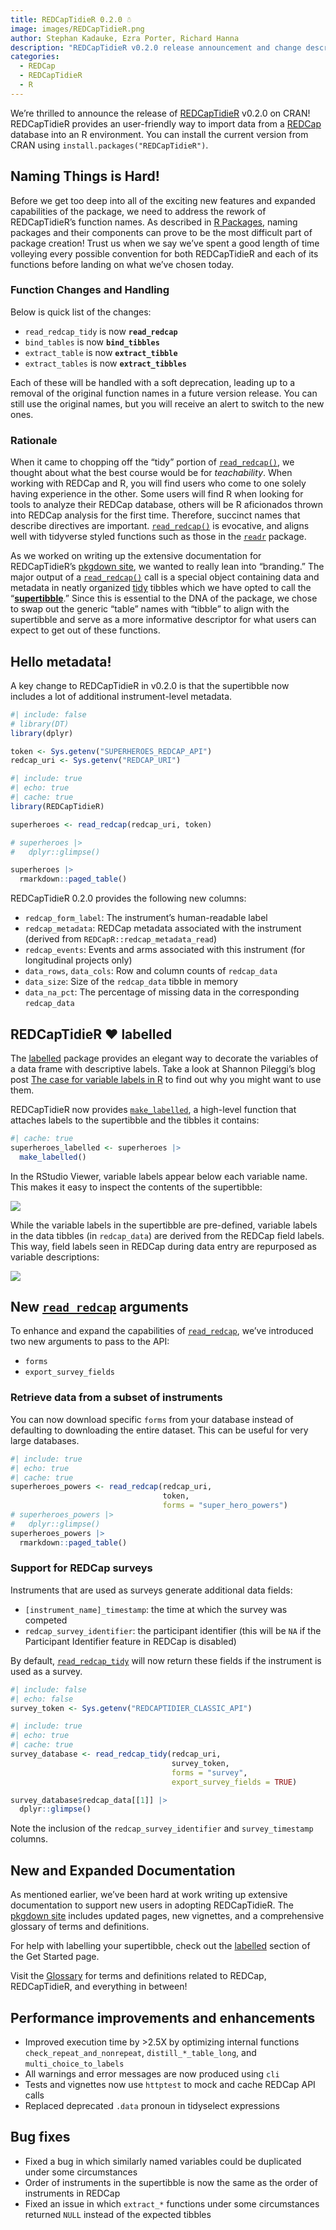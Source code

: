 ```yaml
---
title: REDCapTidieR 0.2.0 ☃️
image: images/REDCapTidieR.png
author: Stephan Kadauke, Ezra Porter, Richard Hanna
description: "REDCapTidieR v0.2.0 release announcement and change descriptions."
categories:
  - REDCap
  - REDCapTidieR
  - R
---
```


We're thrilled to announce the release of [REDCapTidieR](https://chop-cgtinformatics.github.io/REDCapTidieR/) v0.2.0 on CRAN! REDCapTidieR provides an user-friendly way to import data from a [REDCap](https://www.project-redcap.org/) database into an R environment. You can install the current version from CRAN using `install.packages("REDCapTidieR")`.

## Naming Things is Hard!

Before we get too deep into all of the exciting new features and expanded capabilities of the package, we need to address the rework of REDCapTidieR's function names. As described in [R Packages](https://r-pkgs.org/workflow101.html#naming), naming packages and their components can prove to be the most difficult part of package creation! Trust us when we say we've spent a good length of time volleying every possible convention for both REDCapTidieR and each of its functions before landing on what we've chosen today.

### Function Changes and Handling

Below is quick list of the changes:

- `read_redcap_tidy` is now **`read_redcap`**
- `bind_tables` is now **`bind_tibbles`**
- `extract_table` is now **`extract_tibble`**
- `extract_tables` is now **`extract_tibbles`**

Each of these will be handled with a soft deprecation, leading up to a removal of the original function names in a future version release. You can still use the original names, but you will receive an alert to switch to the new ones.

### Rationale

When it came to chopping off the "tidy" portion of [`read_redcap()`](https://chop-cgtinformatics.github.io/REDCapTidieR/reference/read_redcap.html), we thought about what the best course would be for _teachability_. When working with REDCap and R, you will find users who come to one solely having experience in the other. Some users will find R when looking for tools to analyze their REDCap database, others will be R aficionados thrown into REDCap analysis for the first time. Therefore, succinct names that describe directives are important. [`read_redcap()`](https://chop-cgtinformatics.github.io/REDCapTidieR/reference/read_redcap.html) is evocative, and aligns well with tidyverse styled functions such as those in the [`readr`](https://readr.tidyverse.org/) package.

As we worked on writing up the extensive documentation for REDCapTidieR's [pkgdown site](https://chop-cgtinformatics.github.io/REDCapTidieR/), we wanted to really lean into "branding." The major output of a [`read_redcap()`](https://chop-cgtinformatics.github.io/REDCapTidieR/reference/read_redcap.html) call is a special object containing data and metadata in neatly organized [tidy](https://vita.had.co.nz/papers/tidy-data.pdf) tibbles which we have opted to call the "[**supertibble**](https://chop-cgtinformatics.github.io/REDCapTidieR/articles/glossary.html#supertibble)." Since this is essential to the DNA of the package, we chose to swap out the generic "table" names with "tibble" to align with the supertibble and serve as a more informative descriptor for what users can expect to get out of these functions.

## Hello metadata!

A key change to REDCapTidieR in v0.2.0 is that the supertibble now includes a lot of additional instrument-level metadata.

```r
#| include: false
# library(DT)
library(dplyr)

token <- Sys.getenv("SUPERHEROES_REDCAP_API")
redcap_uri <- Sys.getenv("REDCAP_URI")
```

```r
#| include: true
#| echo: true
#| cache: true
library(REDCapTidieR)

superheroes <- read_redcap(redcap_uri, token)

# superheroes |>
#   dplyr::glimpse()

superheroes |>
  rmarkdown::paged_table()
```

REDCapTidieR 0.2.0 provides the following new columns:

-   `redcap_form_label`: The instrument's human-readable label
-   `redcap_metadata`: REDCap metadata associated with the instrument (derived from `REDCapR::redcap_metadata_read`)
-   `redcap_events`: Events and arms associated with this instrument (for longitudinal projects only)
-   `data_rows`, `data_cols`: Row and column counts of `redcap_data`
-   `data_size`: Size of the `redcap_data` tibble in memory
-   `data_na_pct`: The percentage of missing data in the corresponding `redcap_data`

## REDCapTidieR ❤️ labelled

The [labelled](https://larmarange.github.io/labelled/) package provides an elegant way to decorate the variables of a data frame with descriptive labels. Take a look at Shannon Pileggi's blog post [The case for variable labels in R](https://www.pipinghotdata.com/posts/2022-09-13-the-case-for-variable-labels-in-r/) to find out why you might want to use them.

REDCapTidieR now provides [`make_labelled`](https://chop-cgtinformatics.github.io/REDCapTidieR/reference/make_labelled.html), a high-level function that attaches labels to the supertibble and the tibbles it contains:

```r
#| cache: true
superheroes_labelled <- superheroes |>
  make_labelled()
```

In the RStudio Viewer, variable labels appear below each variable name. This makes it easy to inspect the contents of the supertibble:

![](images/labelled_supertibble.png){fig-alt="Labelled supertibble"}

While the variable labels in the supertibble are pre-defined, variable labels in the data tibbles (in `redcap_data`) are derived from the REDCap field labels. This way, field labels seen in REDCap during data entry are repurposed as variable descriptions:

![](images/labelled_tibble.png){fig-alt="Labelled tibble"}

## New [`read_redcap`](https://chop-cgtinformatics.github.io/REDCapTidieR/reference/read_redcap.html) arguments

To enhance and expand the capabilities of [`read_redcap`](https://chop-cgtinformatics.github.io/REDCapTidieR/reference/read_redcap.html), we've introduced two new arguments to pass to the API:

-   `forms`
-   `export_survey_fields`

### Retrieve data from a subset of instruments

You can now download specific `forms` from your database instead of defaulting to downloading the entire dataset. This can be useful for very large databases.

```r
#| include: true
#| echo: true
#| cache: true
superheroes_powers <- read_redcap(redcap_uri, 
                                  token, 
                                  forms = "super_hero_powers")
# superheroes_powers |> 
#   dplyr::glimpse()
superheroes_powers |>
  rmarkdown::paged_table()
```

### Support for REDCap surveys

Instruments that are used as surveys generate additional data fields:

-   `[instrument_name]_timestamp`: the time at which the survey was competed
-   `redcap_survey_identifier`: the participant identifier (this will be `NA` if the Participant Identifier feature in REDCap is disabled)

By default, [`read_redcap_tidy`](https://chop-cgtinformatics.github.io/REDCapTidieR/reference/read_redcap_tidy.html) will now return these fields if the instrument is used as a survey. 

```r
#| include: false
#| echo: false
survey_token <- Sys.getenv("REDCAPTIDIER_CLASSIC_API")
```

```r
#| include: true
#| echo: true
#| cache: true
survey_database <- read_redcap_tidy(redcap_uri,
                                    survey_token,
                                    forms = "survey",
                                    export_survey_fields = TRUE)

survey_database$redcap_data[[1]] |> 
  dplyr::glimpse()
```

Note the inclusion of the `redcap_survey_identifier` and `survey_timestamp` columns.

## New and Expanded Documentation

As mentioned earlier, we've been hard at work writing up extensive documentation to support new users in adopting REDCapTidieR. The [pkgdown site](https://chop-cgtinformatics.github.io/REDCapTidieR/index.html) includes updated pages, new vignettes, and a comprehensive glossary of terms and definitions.

For help with labelling your supertibble, check out the [labelled](https://chop-cgtinformatics.github.io/REDCapTidieR/articles/REDCapTidieR.html#adding-variable-labels-with-the-labelled-package) section of the Get Started page.

Visit the [Glossary](https://chop-cgtinformatics.github.io/REDCapTidieR/articles/glossary.html) for terms and definitions related to REDCap, REDCapTidieR, and everything in between!

## Performance improvements and enhancements

-   Improved execution time by >2.5X by optimizing internal functions `check_repeat_and_nonrepeat`, `distill_*_table_long`, and `multi_choice_to_labels`
-   All warnings and error messages are now produced using `cli`
-   Tests and vignettes now use `httptest` to mock and cache REDCap API calls
-   Replaced deprecated `.data` pronoun in tidyselect expressions

## Bug fixes

-   Fixed a bug in which similarly named variables could be duplicated under some circumstances
-   Order of instruments in the supertibble is now the same as the order of instruments in REDCap
-   Fixed an issue in which `extract_*` functions under some circumstances returned `NULL` instead of the expected tibbles
